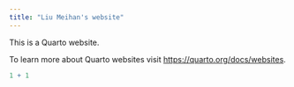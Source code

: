 ```yaml
---
title: "Liu Meihan's website"
---
```


This is a Quarto website.

To learn more about Quarto websites visit <https://quarto.org/docs/websites>.

```r
1 + 1
```
